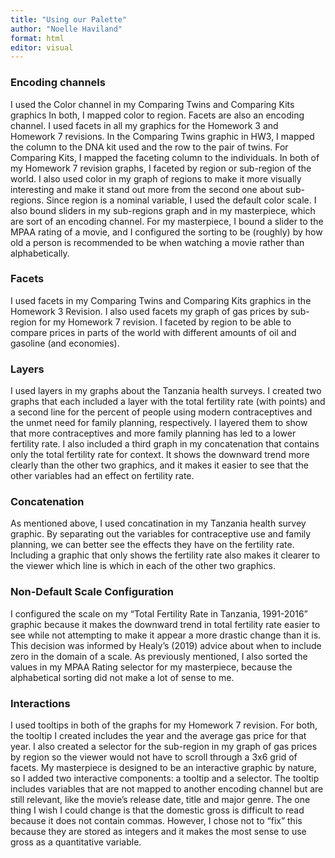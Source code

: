 ```yaml
---
title: "Using our Palette"
author: "Noelle Haviland"
format: html
editor: visual
---
```


### Encoding channels

I used the Color channel in my Comparing Twins and Comparing Kits graphics In both, I mapped color to region. Facets are also an encoding channel. I used facets in all my graphics for the Homework 3 and Homework 7 revisions. In the Comparing Twins graphic in HW3, I mapped the column to the DNA kit used and the row to the pair of twins. For Comparing Kits, I mapped the faceting column to the individuals. In both of my Homework 7 revision graphs, I faceted by region or sub-region of the world. I also used color in my graph of regions to make it more visually interesting and make it stand out more from the second one about sub-regions. Since region is a nominal variable, I used the default color scale. I also bound sliders in my sub-regions graph and in my masterpiece, which are sort of an encoding channel. For my masterpiece, I bound a slider to the MPAA rating of a movie, and I configured the sorting to be (roughly) by how old a person is recommended to be when watching a movie rather than alphabetically.

### Facets

I used facets in my Comparing Twins and Comparing Kits graphics in the Homework 3 Revision. I also used facets my graph of gas prices by sub-region for my Homework 7 revision. I faceted by region to be able to compare prices in parts of the world with different amounts of oil and gasoline (and economies).

### Layers

I used layers in my graphs about the Tanzania health surveys. I created two graphs that each included a layer with the total fertility rate (with points) and a second line for the percent of people using modern contraceptives and the unmet need for family planning, respectively. I layered them to show that more contraceptives and more family planning has led to a lower fertility rate. I also included a third graph in my concatenation that contains only the total fertility rate for context. It shows the downward trend more clearly than the other two graphics, and it makes it easier to see that the other variables had an effect on fertility rate.

### Concatenation

As mentioned above, I used concatination in my Tanzania health survey graphic. By separating out the variables for contraceptive use and family planning, we can better see the effects they have on the fertility rate. Including a graphic that only shows the fertility rate also makes it clearer to the viewer which line is which in each of the other two graphics.

### Non-Default Scale Configuration

I configured the scale on my "Total Fertility Rate in Tanzania, 1991-2016" graphic because it makes the downward trend in total fertility rate easier to see while not attempting to make it appear a more drastic change than it is. This decision was informed by Healy's (2019) advice about when to include zero in the domain of a scale. As previously mentioned, I also sorted the values in my MPAA Rating selector for my masterpiece, because the alphabetical sorting did not make a lot of sense to me.

### Interactions

I used tooltips in both of the graphs for my Homework 7 revision. For both, the tooltip I created includes the year and the average gas price for that year. I also created a selector for the sub-region in my graph of gas prices by region so the viewer would not have to scroll through a 3x6 grid of facets. My masterpiece is designed to be an interactive graphic by nature, so I added two interactive components: a tooltip and a selector. The tooltip includes variables that are not mapped to another encoding channel but are still relevant, like the movie's release date, title and major genre. The one thing I wish I could change is that the domestic gross is difficult to read because it does not contain commas. However, I chose not to "fix" this because they are stored as integers and it makes the most sense to use gross as a quantitative variable.
